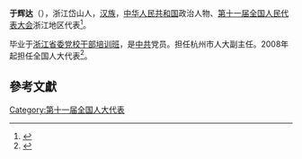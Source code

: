 '''于辉达'''（{{bd|1948年||}}），浙江岱山人，[[汉族|汉族]]，[[中华人民共和国|中华人民共和国]]政治人物、[[第十一届全国人民代表大会|第十一届全国人民代表大会]]浙江地区代表<ref>{{cite web|author=新华网|title=第十一届全国人大代表|url=http://news.xinhuanet.com/ziliao/2008-03/03/content_7708230.htm?node=36628|publisher=新华网|accessdate=2014-01-07|archive-date=2014-01-10|archive-url=https://web.archive.org/web/20140110211415/http://news.xinhuanet.com/ziliao/2008-03/03/content_7708230.htm?node=36628|dead-url=no}}</ref>。

毕业于[[浙江省委党校干部培训班|浙江省委党校干部培训班]]，是[[中共|中共]]党员。担任杭州市人大副主任。2008年起担任全国人大代表<ref>{{cite news|title=全国人大代表信息-于辉达|url=http://210.82.31.1:8084/delegate/viewDelegate.action?dbid=110854|accessdate=2013-04-05|newspaper=全国人大网|archive-url=https://web.archive.org/web/20140321081330/http://www.npc.gov.cn/delegate/viewDelegate.action?dbid=110854|archive-date=2014-03-21|dead-url=yes}}</ref>。

==參考文獻==
{{reflist}}
[[Category:第十一届全国人大代表|Category:第十一届全国人大代表]]